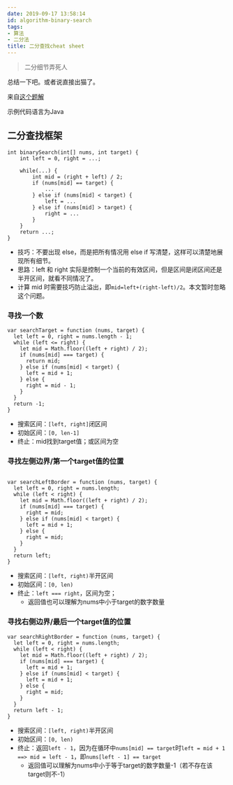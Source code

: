 ```yaml
---
date: 2019-09-17 13:58:14
id: algorithm-binary-search
tags:
- 算法
- 二分法
title: 二分查找cheat sheet
---
```


> 二分细节弄死人

<!-- more -->

总结一下吧。或者说直接出猫了。

来自[这个题解](https://leetcode-cn.com/problems/find-first-and-last-position-of-element-in-sorted-array/solution/er-fen-cha-zhao-suan-fa-xi-jie-xiang-jie-by-labula/)

示例代码语言为Java

## 二分查找框架

````
int binarySearch(int[] nums, int target) {
    int left = 0, right = ...;

    while(...) {
        int mid = (right + left) / 2;
        if (nums[mid] == target) {
            ...
        } else if (nums[mid] < target) {
            left = ...
        } else if (nums[mid] > target) {
            right = ...
        }
    }
    return ...;
}
````

* 技巧：不要出现 else，而是把所有情况用 else if 写清楚，这样可以清楚地展现所有细节。
* 思路：left 和 right 实际是控制一个当前的有效区间，但是区间是闭区间还是半开区间，就看不同情况了。
* 计算 mid 时需要技巧防止溢出，即`mid=left+(right-left)/2`。本文暂时忽略这个问题。

### 寻找一个数

````
var searchTarget = function (nums, target) {
  let left = 0, right = nums.length - 1;
  while (left <= right) {
    let mid = Math.floor((left + right) / 2);
    if (nums[mid] === target) {
      return mid;
    } else if (nums[mid] < target) {
      left = mid + 1;
    } else {
      right = mid - 1;
    }
  }
  return -1;
}

````

* 搜索区间：`[left, right]`闭区间
* 初始区间：`[0, len-1]`
* 终止：mid找到target值；或区间为空

### 寻找左侧边界/第一个target值的位置

````

var searchLeftBorder = function (nums, target) {
  let left = 0, right = nums.length;
  while (left < right) {
    let mid = Math.floor((left + right) / 2);
    if (nums[mid] === target) {
      right = mid;
    } else if (nums[mid] < target) {
      left = mid + 1;
    } else {
      right = mid;
    }
  }
  return left;
}
````

* 搜索区间：`[left, right)`半开区间
* 初始区间：`[0, len)`
* 终止：`left === right`，区间为空；
  * 返回值也可以理解为nums中小于target的数字数量

### 寻找右侧边界/最后一个target值的位置

````
var searchRightBorder = function (nums, target) {
  let left = 0, right = nums.length;
  while (left < right) {
    let mid = Math.floor((left + right) / 2);
    if (nums[mid] === target) {
      left = mid + 1;
    } else if (nums[mid] < target) {
      left = mid + 1;
    } else {
      right = mid;
    }
  }
  return left - 1;
}
````

* 搜索区间：`[left, right)`半开区间
* 初始区间：`[0, len)`
* 终止：返回`left - 1`，因为在循环中`nums[mid] == target`时`left = mid + 1 ==> mid = left - 1`，即`nums[left - 1] == target`
  * 返回值可以理解为nums中小于等于target的数字数量-1（若不存在该target则不-1）